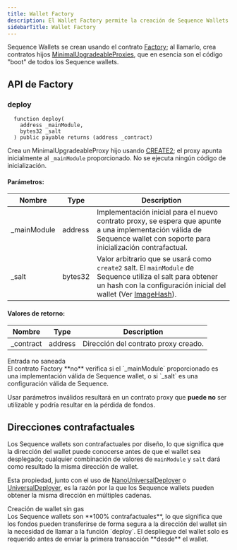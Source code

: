 ```yaml
---
title: Wallet Factory
description: El Wallet Factory permite la creación de Sequence Wallets usando el contrato Factory, que genera MinimalUpgradeableProxies hijos que sirven como el código base para todos los Sequence wallets.
sidebarTitle: Wallet Factory
---
```


Sequence Wallets se crean usando el contrato [Factory](https://github.com/0xsequence/wallet-contracts/blob/e0c5382636a88b4db4bcf0a70623355d7cd30fb4/contracts/Factory.sol); al llamarlo, crea contratos hijos [MinimalUpgradeableProxies](https://github.com/0xsequence/wallet-contracts/blob/e0c5382636a88b4db4bcf0a70623355d7cd30fb4/contracts/Wallet.sol), que en esencia son el código "boot" de todos los Sequence wallets.

## API de Factory

### deploy

```solidity
  function deploy(
    address _mainModule,
    bytes32 _salt
  ) public payable returns (address _contract)
```

Crea un MinimalUpgradeableProxy hijo usando [CREATE2](https://eips.ethereum.org/EIPS/eip-1014); el proxy apunta inicialmente al `_mainModule` proporcionado.
No se ejecuta ningún código de inicialización.

#### Parámetros:

| Nombre       | Type    | Description                                                                                                                                                                       |
| ------------ | ------- | --------------------------------------------------------------------------------------------------------------------------------------------------------------------------------- |
| \_mainModule | address | Implementación inicial para el nuevo contrato proxy, se espera que apunte a una implementación válida de Sequence wallet con soporte para inicialización contrafactual.           |
| \_salt       | bytes32 | Valor arbitrario que se usará como `create2` salt. El `mainModule` de Sequence utiliza el salt para obtener un hash con la configuración inicial del wallet (Ver [ImageHash](#)). |

#### Valores de retorno:

| Nombre     | Type    | Description                          |
| ---------- | ------- | ------------------------------------ |
| \_contract | address | Dirección del contrato proxy creado. |

<Warning>
  Entrada no saneada <br />
  El contrato Factory **no** verifica si el `_mainModule` proporcionado es una implementación válida de Sequence wallet, o si `_salt` es una configuración válida de Sequence.

  Usar parámetros inválidos resultará en un contrato proxy que **puede no** ser utilizable y podría resultar en la pérdida de fondos.
</Warning>

## Direcciones contrafactuales
Los Sequence wallets son contrafactuales por diseño, lo que significa que la dirección del wallet puede conocerse antes de que el wallet sea desplegado; cualquier combinación de valores de `mainModule` y `salt` dará como resultado la misma dirección de wallet.

Esta propiedad, junto con el uso de [NanoUniversalDeployer](/solutions/technical-references/architecture/v1/deploy#1-deploy-nanouniversaldeployer) o [UniversalDeployer](/solutions/technical-references/architecture/v1/deploy#2-deploy-universaldeployer2), es la razón por la que los Sequence wallets pueden obtener la misma dirección en múltiples cadenas.

<Tip>
  Creación de wallet sin gas <br /> Los Sequence wallets son **100% contrafactuales**,
  lo que significa que los fondos pueden transferirse de forma segura a la dirección del wallet sin
  la necesidad de llamar a la función `deploy`. El despliegue del wallet solo es
  requerido antes de enviar la primera transacción **desde** el wallet.
</Tip>
